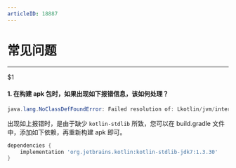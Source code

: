 ```yaml
---
articleID: 18887
---
```

# 常见问题

- - -

<Note title="Note">$1</Note>



#### 1. 在构建 apk 包时，如果出现如下报错信息，该如何处理？

```java
java.lang.NoClassDefFoundError: Failed resolution of: Lkotlin/jvm/internal/Intrinsics;
```

出现如上报错时，是由于缺少 `kotlin-stdlib` 所致，您可以在 build.gradle 文件中，添加如下依赖，再重新构建 apk 即可。

```groovy
dependencies {
    implementation 'org.jetbrains.kotlin:kotlin-stdlib-jdk7:1.3.30'
}
```
